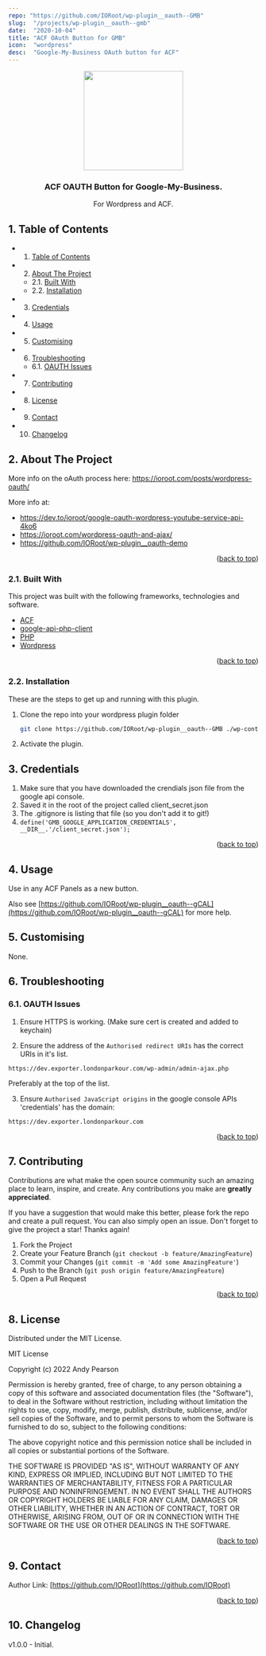 ```yaml
---
repo: "https://github.com/IORoot/wp-plugin__oauth--GMB"
slug:  "/projects/wp-plugin__oauth--gmb"
date:  "2020-10-04"
title: "ACF OAuth Button for GMB"
icon:  "wordpress"
desc:  "Google-My-Business OAuth button for ACF"
---
```



<div id="top"></div>

<div align="center">


<img src="https://svg-rewriter.sachinraja.workers.dev/?url=https%3A%2F%2Fcdn.jsdelivr.net%2Fnpm%2F%40mdi%2Fsvg%406.7.96%2Fsvg%2Fgoogle-my-business.svg&fill=%234285F4&width=200px&height=200px" style="width:200px;"/>

<h3 align="center">ACF OAUTH Button for Google-My-Business.</h3>

<p align="center">
    For Wordpress and ACF.
</p>    
</div>

##  1. <a name='TableofContents'></a>Table of Contents


* 1. [Table of Contents](#TableofContents)
* 2. [About The Project](#AboutTheProject)
	* 2.1. [Built With](#BuiltWith)
	* 2.2. [Installation](#Installation)
* 3. [Credentials](#Credentials)
* 4. [Usage](#Usage)
* 5. [Customising](#Customising)
* 6. [Troubleshooting](#Troubleshooting)
	* 6.1. [OAUTH Issues](#OAUTHIssues)
* 7. [Contributing](#Contributing)
* 8. [License](#License)
* 9. [Contact](#Contact)
* 10. [Changelog](#Changelog)


##  2. <a name='AboutTheProject'></a>About The Project

More info on the oAuth process here: https://ioroot.com/posts/wordpress-oauth/ 

More info at:                                                           
- https://dev.to/ioroot/google-oauth-wordpress-youtube-service-api-4ko6    
- https://ioroot.com/wordpress-oauth-and-ajax/                             
- https://github.com/IORoot/wp-plugin__oauth-demo   

<p align="right">(<a href="#top">back to top</a>)</p>


###  2.1. <a name='BuiltWith'></a>Built With

This project was built with the following frameworks, technologies and software.

* [ACF](https://advancedcustomfields.com/)
* [google-api-php-client](https://github.com/googleapis/google-api-php-client)
* [PHP](https://php.net/)
* [Wordpress](https://wordpress.org/)

<p align="right">(<a href="#top">back to top</a>)</p>



###  2.2. <a name='Installation'></a>Installation

These are the steps to get up and running with this plugin.

1. Clone the repo into your wordpress plugin folder
    ```bash
    git clone https://github.com/IORoot/wp-plugin__oauth--GMB ./wp-content/plugins/ACF-Oauth-GMB
    ```
1. Activate the plugin.

##  3. <a name='Credentials'></a>Credentials 
1. Make sure that you have downloaded the crendials json file from the google api console.
1. Saved it in the root of the project called client_secret.json
1. The .gitignore is listing that file (so you don't add it to git!)
1. `define('GMB_GOOGLE_APPLICATION_CREDENTIALS', __DIR__.'/client_secret.json');`


<p align="right">(<a href="#top">back to top</a>)</p>

##  4. <a name='Usage'></a>Usage

Use in any ACF Panels as a new button.

Also see [https://github.com/IORoot/wp-plugin__oauth--gCAL](https://github.com/IORoot/wp-plugin__oauth--gCAL) for more help.

##  5. <a name='Customising'></a>Customising

None.

##  6. <a name='Troubleshooting'></a>Troubleshooting

###  6.1. <a name='OAUTHIssues'></a>OAUTH Issues


1. Ensure HTTPS is working. (Make sure cert is created and added to keychain)


2. Ensure the address of the `Authorised redirect URIs` has the correct URIs in it's list.
```
https://dev.exporter.londonparkour.com/wp-admin/admin-ajax.php
```
Preferably at the top of the list.

3. Ensure `Authorised JavaScript origins` in the google console APIs 'credentials' has the 
domain:
```
https://dev.exporter.londonparkour.com
```

<p align="right">(<a href="#top">back to top</a>)</p>


##  7. <a name='Contributing'></a>Contributing

Contributions are what make the open source community such an amazing place to learn, inspire, and create. Any contributions you make are **greatly appreciated**.

If you have a suggestion that would make this better, please fork the repo and create a pull request. You can also simply open an issue.
Don't forget to give the project a star! Thanks again!

1. Fork the Project
2. Create your Feature Branch (`git checkout -b feature/AmazingFeature`)
3. Commit your Changes (`git commit -m 'Add some AmazingFeature'`)
4. Push to the Branch (`git push origin feature/AmazingFeature`)
5. Open a Pull Request

<p align="right">(<a href="#top">back to top</a>)</p>



##  8. <a name='License'></a>License

Distributed under the MIT License.

MIT License

Copyright (c) 2022 Andy Pearson

Permission is hereby granted, free of charge, to any person obtaining a copy
of this software and associated documentation files (the "Software"), to deal
in the Software without restriction, including without limitation the rights
to use, copy, modify, merge, publish, distribute, sublicense, and/or sell
copies of the Software, and to permit persons to whom the Software is
furnished to do so, subject to the following conditions:

The above copyright notice and this permission notice shall be included in all
copies or substantial portions of the Software.

THE SOFTWARE IS PROVIDED "AS IS", WITHOUT WARRANTY OF ANY KIND, EXPRESS OR
IMPLIED, INCLUDING BUT NOT LIMITED TO THE WARRANTIES OF MERCHANTABILITY,
FITNESS FOR A PARTICULAR PURPOSE AND NONINFRINGEMENT. IN NO EVENT SHALL THE
AUTHORS OR COPYRIGHT HOLDERS BE LIABLE FOR ANY CLAIM, DAMAGES OR OTHER
LIABILITY, WHETHER IN AN ACTION OF CONTRACT, TORT OR OTHERWISE, ARISING FROM,
OUT OF OR IN CONNECTION WITH THE SOFTWARE OR THE USE OR OTHER DEALINGS IN THE
SOFTWARE.

<p align="right">(<a href="#top">back to top</a>)</p>



##  9. <a name='Contact'></a>Contact

Author Link: [https://github.com/IORoot](https://github.com/IORoot)

<p align="right">(<a href="#top">back to top</a>)</p>


##  10. <a name='Changelog'></a>Changelog

v1.0.0 - Initial.

